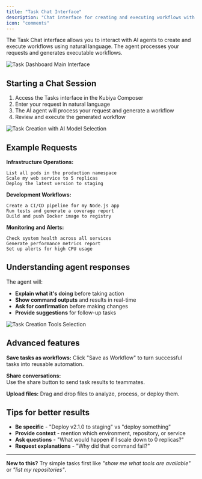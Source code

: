 ```yaml
---
title: "Task Chat Interface"
description: "Chat interface for creating and executing workflows with AI agents"
icon: "comments"
---
```


The Task Chat interface allows you to interact with AI agents to create and execute workflows using natural language. The agent processes your requests and generates executable workflows.

![Task Dashboard Main Interface](/assets/images/task_dashboard_main_interface.png)

## Starting a Chat Session

1. Access the Tasks interface in the Kubiya Composer
2. Enter your request in natural language
3. The AI agent will process your request and generate a workflow
4. Review and execute the generated workflow

![Task Creation with AI Model Selection](/assets/images/task_creation_ai_model_selection.png)

## Example Requests

**Infrastructure Operations:**
```
List all pods in the production namespace
Scale my web service to 5 replicas
Deploy the latest version to staging
```

**Development Workflows:**
```
Create a CI/CD pipeline for my Node.js app
Run tests and generate a coverage report
Build and push Docker image to registry
```

**Monitoring and Alerts:**
```
Check system health across all services
Generate performance metrics report
Set up alerts for high CPU usage
```

## Understanding agent responses

The agent will:
- **Explain what it's doing** before taking action
- **Show command outputs** and results in real-time
- **Ask for confirmation** before making changes
- **Provide suggestions** for follow-up tasks

![Task Creation Tools Selection](/assets/images/task_creation_tools_selection.png)

## Advanced features

**Save tasks as workflows:**
Click "Save as Workflow" to turn successful tasks into reusable automation.

**Share conversations:**  
Use the share button to send task results to teammates.

**Upload files:**
Drag and drop files to analyze, process, or deploy them.

## Tips for better results

- **Be specific** - "Deploy v2.1.0 to staging" vs "deploy something"
- **Provide context** - mention which environment, repository, or service
- **Ask questions** - "What would happen if I scale down to 0 replicas?"
- **Request explanations** - "Why did that command fail?"

---

**New to this?** Try simple tasks first like *"show me what tools are available"* or *"list my repositories"*.